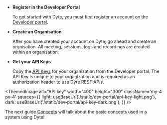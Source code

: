 

- **Register in the Developer Portal**

  To get started with Dyte, you must first register an account on the [Developer portal](https://dev.dyte.io).

- **Create an Organisation**

  After you have created your account on Dyte, go ahead and create an orgnisation. All meeting, sessions, logs and recordings are created within an organisation.

- **Get your API Keys**

  Copy the [API Keys](https://dev.dyte.io/apikeys) for your organization from
the Developer portal. The API Key is unique to your organization and is
required as an authorization header to use Dyte REST APIs.

<ThemedImage
  alt="API key"
  width="400"
  height="300"
  className='my-4 px-4'
  sources={{
    light: useBaseUrl('/static/dev-portal/api-key-light.png'),
    dark: useBaseUrl('/static/dev-portal/api-key-dark.png'),
  }}
/>


The next guide <a href={props.slug}>Concepts</a> will talk about the basic concepts used in a system using Dyte!
